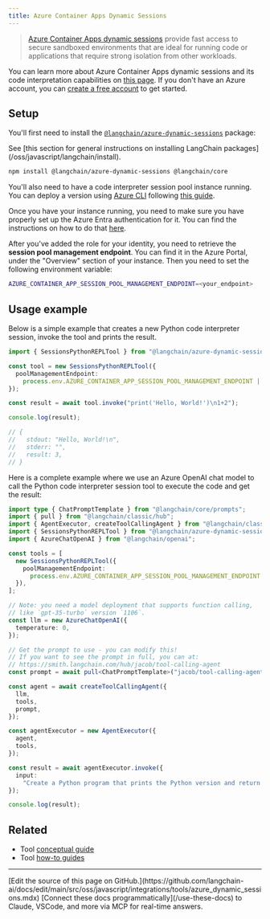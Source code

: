 ```yaml
---
title: Azure Container Apps Dynamic Sessions
---
```


> [Azure Container Apps dynamic sessions](https://learn.microsoft.com/azure/container-apps/sessions) provide fast access to secure sandboxed environments that are ideal for running code or applications that require strong isolation from other workloads.

You can learn more about Azure Container Apps dynamic sessions and its code interpretation capabilities on [this page](https://learn.microsoft.com/azure/container-apps/sessions). If you don't have an Azure account, you can [create a free account](https://azure.microsoft.com/free/) to get started.

## Setup

You'll first need to install the [`@langchain/azure-dynamic-sessions`](https://www.npmjs.com/package/@langchain/azure-dynamic-sessions) package:

<Tip>
See [this section for general instructions on installing LangChain packages](/oss/javascript/langchain/install).
</Tip>

```bash npm
npm install @langchain/azure-dynamic-sessions @langchain/core
```

You'll also need to have a code interpreter session pool instance running. You can deploy a version using [Azure CLI](https://learn.microsoft.com/cli/azure/install-azure-cli) following [this guide](https://learn.microsoft.com/azure/container-apps/sessions-code-interpreter).

Once you have your instance running, you need to make sure you have properly set up the Azure Entra authentication for it. You can find the instructions on how to do that [here](https://learn.microsoft.com/azure/container-apps/sessions?tabs=azure-cli#authentication).

After you've added the role for your identity, you need to retrieve the **session pool management endpoint**. You can find it in the Azure Portal, under the "Overview" section of your instance. Then you need to set the following environment variable:

```bash .env example
AZURE_CONTAINER_APP_SESSION_POOL_MANAGEMENT_ENDPOINT=<your_endpoint>
```

## Usage example

Below is a simple example that creates a new Python code interpreter session, invoke the tool and prints the result.

```typescript
import { SessionsPythonREPLTool } from "@langchain/azure-dynamic-sessions";

const tool = new SessionsPythonREPLTool({
  poolManagementEndpoint:
    process.env.AZURE_CONTAINER_APP_SESSION_POOL_MANAGEMENT_ENDPOINT || "",
});

const result = await tool.invoke("print('Hello, World!')\n1+2");

console.log(result);

// {
//   stdout: "Hello, World!\n",
//   stderr: "",
//   result: 3,
// }
```

Here is a complete example where we use an Azure OpenAI chat model to call the Python code interpreter session tool to execute the code and get the result:

```typescript
import type { ChatPromptTemplate } from "@langchain/core/prompts";
import { pull } from "@langchain/classic/hub";
import { AgentExecutor, createToolCallingAgent } from "@langchain/classic/agents";
import { SessionsPythonREPLTool } from "@langchain/azure-dynamic-sessions";
import { AzureChatOpenAI } from "@langchain/openai";

const tools = [
  new SessionsPythonREPLTool({
    poolManagementEndpoint:
      process.env.AZURE_CONTAINER_APP_SESSION_POOL_MANAGEMENT_ENDPOINT || "",
  }),
];

// Note: you need a model deployment that supports function calling,
// like `gpt-35-turbo` version `1106`.
const llm = new AzureChatOpenAI({
  temperature: 0,
});

// Get the prompt to use - you can modify this!
// If you want to see the prompt in full, you can at:
// https://smith.langchain.com/hub/jacob/tool-calling-agent
const prompt = await pull<ChatPromptTemplate>("jacob/tool-calling-agent");

const agent = await createToolCallingAgent({
  llm,
  tools,
  prompt,
});

const agentExecutor = new AgentExecutor({
  agent,
  tools,
});

const result = await agentExecutor.invoke({
  input:
    "Create a Python program that prints the Python version and return the result.",
});

console.log(result);
```

## Related

- Tool [conceptual guide](/oss/javascript/langchain/tools)
- Tool [how-to guides](/oss/javascript/langchain/tools)

---

<Callout icon="pen-to-square" iconType="regular">
    [Edit the source of this page on GitHub.](https://github.com/langchain-ai/docs/edit/main/src/oss/javascript/integrations/tools/azure_dynamic_sessions.mdx)
</Callout>
<Tip icon="terminal" iconType="regular">
    [Connect these docs programmatically](/use-these-docs) to Claude, VSCode, and more via MCP for    real-time answers.
</Tip>
